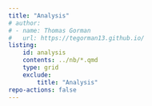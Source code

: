 ```yaml
---
title: "Analysis"
# author:
# - name: Thomas Gorman
#   url: https://tegorman13.github.io/
listing:
    id: analysis
    contents: ../nb/*.qmd
    type: grid
    exclude: 
        title: "Analysis"
repo-actions: false
---
```

